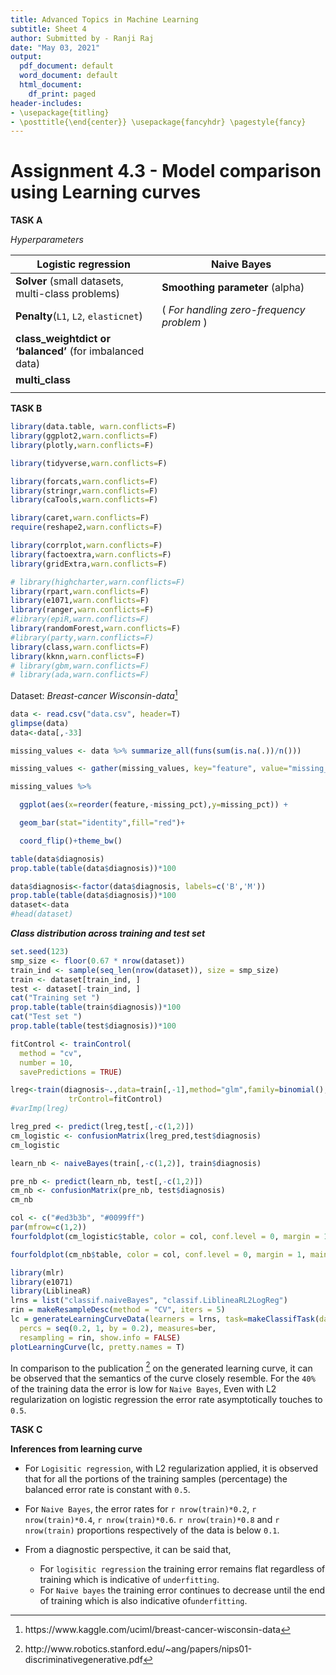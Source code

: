 ---
title: Advanced Topics in Machine Learning
subtitle: Sheet 4
author: Submitted by - Ranji Raj
date: "May 03, 2021"
output:
  pdf_document: default
  word_document: default
  html_document:
    df_print: paged
header-includes:
- \usepackage{titling}
- \posttitle{\end{center}} \usepackage{fancyhdr} \pagestyle{fancy} 
---
# **Assignment 4.3 - Model comparison using Learning curves**

__TASK A__

_Hyperparameters_

**Logistic regression**      | **Naive Bayes**      
---------------| -----------------
__Solver__ (small datasets, multi-class problems)  | __Smoothing parameter__ (alpha)
__Penalty__(`L1`, `L2`, `elasticnet`)        | ( _For handling zero-frequency problem_ )
__class_weightdict or ‘balanced’__ (for imbalanced data)  | 
__multi_class__ |  
|

__TASK B__
```{r echo=FALSE, message=FALSE, warning=FALSE, out.width = '70%', fig.align="center"}

library(data.table, warn.conflicts=F)
library(ggplot2,warn.conflicts=F)
library(plotly,warn.conflicts=F)

library(tidyverse,warn.conflicts=F)

library(forcats,warn.conflicts=F)
library(stringr,warn.conflicts=F)
library(caTools,warn.conflicts=F)

library(caret,warn.conflicts=F)
require(reshape2,warn.conflicts=F)

library(corrplot,warn.conflicts=F)
library(factoextra,warn.conflicts=F)
library(gridExtra,warn.conflicts=F)

# library(highcharter,warn.conflicts=F)
library(rpart,warn.conflicts=F)
library(e1071,warn.conflicts=F)
library(ranger,warn.conflicts=F)
#library(epiR,warn.conflicts=F)
library(randomForest,warn.conflicts=F)
#library(party,warn.conflicts=F)
library(class,warn.conflicts=F)
library(kknn,warn.conflicts=F) 
# library(gbm,warn.conflicts=F)
# library(ada,warn.conflicts=F)
```

Dataset: _Breast-cancer Wisconsin-data_[^1]
```{r echo=FALSE, message=FALSE, warning=FALSE, out.width = '70%', fig.align="center"}

data <- read.csv("data.csv", header=T)
glimpse(data)
data<-data[,-33]
```
[^1]: https://www.kaggle.com/uciml/breast-cancer-wisconsin-data

```{r echo=FALSE, message=FALSE, warning=FALSE,results='hide',out.width = '70%', fig.align="center", fig.show='hide'}
missing_values <- data %>% summarize_all(funs(sum(is.na(.))/n()))

missing_values <- gather(missing_values, key="feature", value="missing_pct")

missing_values %>% 

  ggplot(aes(x=reorder(feature,-missing_pct),y=missing_pct)) +

  geom_bar(stat="identity",fill="red")+

  coord_flip()+theme_bw()
```
```{r echo=FALSE, message=FALSE, warning=FALSE, results='hide',out.width = '70%', fig.align="center"}

table(data$diagnosis)
prop.table(table(data$diagnosis))*100
```

```{r echo=FALSE, message=FALSE, warning=FALSE, results='hide', out.width = '70%', fig.align="center"}
data$diagnosis<-factor(data$diagnosis, labels=c('B','M'))
prop.table(table(data$diagnosis))*100
dataset<-data
#head(dataset)
```


___Class distribution across training and test set___
```{r echo=FALSE, message=FALSE, warning=FALSE, out.width = '70%', fig.align="center"}

set.seed(123)
smp_size <- floor(0.67 * nrow(dataset))
train_ind <- sample(seq_len(nrow(dataset)), size = smp_size)
train <- dataset[train_ind, ]
test <- dataset[-train_ind, ]
cat("Training set ")
prop.table(table(train$diagnosis))*100
cat("Test set ")
prop.table(table(test$diagnosis))*100
```

```{r echo=FALSE, message=FALSE, warning=FALSE, out.width = '70%', fig.align="center", results='hide'}
fitControl <- trainControl(
  method = "cv",
  number = 10,
  savePredictions = TRUE)

lreg<-train(diagnosis~.,data=train[,-1],method="glm",family=binomial(),
             trControl=fitControl)
#varImp(lreg)
```


```{r echo=FALSE, message=FALSE, warning=FALSE, out.width = '70%', fig.align="center", results='hide'}
lreg_pred <- predict(lreg,test[,-c(1,2)])
cm_logistic <- confusionMatrix(lreg_pred,test$diagnosis)
cm_logistic
```

```{r echo=FALSE, message=FALSE, warning=FALSE, out.width = '70%', fig.align="center", results='hide'}
learn_nb <- naiveBayes(train[,-c(1,2)], train$diagnosis)

pre_nb <- predict(learn_nb, test[,-c(1,2)])
cm_nb <- confusionMatrix(pre_nb, test$diagnosis)
cm_nb
```

```{r echo=FALSE, message=FALSE, warning=FALSE, out.width = '65%', fig.align="center", fig.cap="Confusion Matrix"}

col <- c("#ed3b3b", "#0099ff")
par(mfrow=c(1,2))
fourfoldplot(cm_logistic$table, color = col, conf.level = 0, margin = 1, main=paste("Logistic (",round(cm_logistic$overall[1]*100),"%)",sep=""))

fourfoldplot(cm_nb$table, color = col, conf.level = 0, margin = 1, main=paste("NaiveBayes (",round(cm_nb$overall[1]*100),"%)",sep=""))

```

```{r echo=FALSE, message=FALSE, warning=FALSE, out.width = '90%', fig.align="center", fig.cap="Learning curves for Wisconsin Breast-Cancer data"}

library(mlr)
library(e1071)
library(LiblineaR)
lrns = list("classif.naiveBayes", "classif.LiblineaRL2LogReg")
rin = makeResampleDesc(method = "CV", iters = 5)
lc = generateLearningCurveData(learners = lrns, task=makeClassifTask(data = train, target = "diagnosis"),
  percs = seq(0.2, 1, by = 0.2), measures=ber,
  resampling = rin, show.info = FALSE)
plotLearningCurve(lc, pretty.names = T)

```
In comparison to the publication [^2] on the generated learning curve, it can be observed that the semantics of the curve closely resemble. For the `40%` of the training data the error is low for `Naive Bayes`, Even with L2 regularization on logistic regression the error rate asymptotically touches to `0.5`.

[^2]: http://www.robotics.stanford.edu/~ang/papers/nips01-discriminativegenerative.pdf

__TASK C__

__Inferences from learning curve__

- For `Logisitic regression`, with L2 regularization applied, it is observed that for all the portions of the training samples (percentage) the balanced error rate is constant with `0.5`.

- For `Naive Bayes`, the error rates for `r nrow(train)*0.2`, `r nrow(train)*0.4`, `r nrow(train)*0.6`. `r nrow(train)*0.8` and `r nrow(train)` proportions respectively of the data is below `0.1`.

- From a diagnostic perspective, it can be said that,
  - For `logisitic regression` the training error remains flat regardless of training which is indicative of `underfitting`.
  - For `Naive bayes` the training error continues to decrease until the end of training which is also indicative of`underfitting`.

